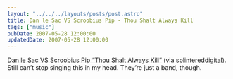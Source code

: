 ```yaml
---
layout: "../../../layouts/posts/post.astro"
title: Dan le Sac VS Scroobius Pip - Thou Shalt Always Kill
tags: ["music"]
pubDate: 2007-05-28 12:00:00
updatedDate: 2007-05-28 12:00:00
---
```



<YouTube id="https://www.youtube.com/watch?v=yoN6XfyQsr4" />

[Dan le Sac VS Scroobius Pip “Thou Shalt Always Kill”](https://www.youtube.com/watch?v=yoN6XfyQsr4) (via
[splintereddigital](http://youtube.com/user/splintereddigital)). Still
can’t stop singing this in my head. They’re just a band, though.
